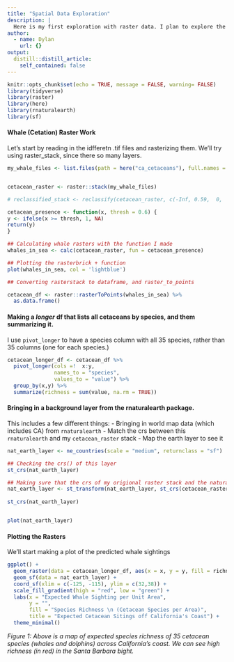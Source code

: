 ```yaml
---
title: "Spatial Data Exploration"
description: |
  Here is my first exploration with raster data. I plan to explore the possibilities of Marine Spatial Planning moving forward, so why not start with whales and dolphins?
author:
  - name: Dylan
    url: {}
output:
  distill::distill_article:
    self_contained: false
---
```


```r
knitr::opts_chunk$set(echo = TRUE, message = FALSE, warning= FALSE)
library(tidyverse)
library(raster)
library(here)
library(rnaturalearth)
library(sf)
```

#### Whale (Cetation) Raster Work


Let's start by reading in the idfferetn .tif files and rasterizing them. We'll try using raster_stack, since there so many layers. 

```r
my_whale_files <- list.files(path = here("ca_cetaceans"), full.names = TRUE)


cetacean_raster <- raster::stack(my_whale_files)

# reclassified_stack <- reclassify(cetacean_raster, c(-Inf, 0.59,  0,  0.59,  Inf,  1))

cetacean_presence <- function(x, thresh = 0.6) {
y <- ifelse(x >= thresh, 1, NA) 
return(y)
}

## Calculating whale rasters with the function I made
whales_in_sea <- calc(cetacean_raster, fun = cetacean_presence)

## Plotting the rasterbrick + function
plot(whales_in_sea, col = 'lightblue')

## Converting rasterstack to dataframe, and raster_to_points

cetacean_df <- raster::rasterToPoints(whales_in_sea) %>%
  as.data.frame()
```

#### Making a *longer* df that lists all cetaceans by species, and them summarizing it. 

I use `pivot_longer` to have a species column with all 35 species, rather than 35 columns (one for each species.)

```r
cetacean_longer_df <- cetacean_df %>% 
  pivot_longer(cols =!  x:y,
               names_to = "species",
               values_to = "value") %>% 
  group_by(x,y) %>% 
  summarize(richness = sum(value, na.rm = TRUE))
```



#### Bringing in a background layer from the rnaturalearth package.
This includes a few different things:
- Bringing in world map data (which includes CA) from `rnaturalearth`
- Match the crs between this `rnaturalearth` and my `cetacean_raster` stack
- Map the earth layer to see it

```r
nat_earth_layer <- ne_countries(scale = "medium", returnclass = "sf")

## Checking the crs() of this layer
st_crs(nat_earth_layer)

## Making sure that the crs of my origional raster stack and the natural earth layer match up. 
nat_earth_layer <- st_transform(nat_earth_layer, st_crs(cetacean_raster))
 
st_crs(nat_earth_layer)


plot(nat_earth_layer)
```



#### Plotting the Rasters

We'll start making a plot of the predicted whale sightings

```r
ggplot() +
  geom_raster(data = cetacean_longer_df, aes(x = x, y = y, fill = richness)) +
  geom_sf(data = nat_earth_layer) +
  coord_sf(xlim = c(-125, -115), ylim = c(32,38)) +
  scale_fill_gradient(high = "red", low = "green") +
  labs(x = "Expected Whale Sighting per Unit Area",
       y = "",
       fill = "Species Richness \n (Cetacean Species per Area)",
       title = "Expected Cetacean Sitings off California's Coast") +
  theme_minimal()
```
*Figure 1: Above is a map of expected species richness of 35 cetacean species (whales and dolphins) across California's coast. We can see high richness (in red) in the Santa Barbara bight.*



